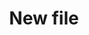 ---
title: "New file"
description: "Description of your new file."
icon: "laptop"
iconType: "solid"
sidebarTitle: "MacOS"
---